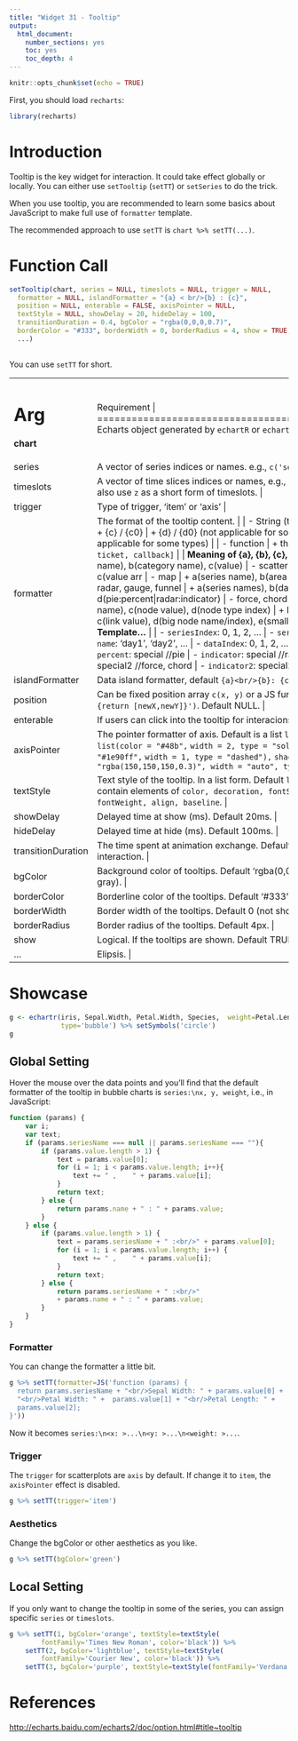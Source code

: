 ```yaml
---
title: "Widget 31 - Tooltip"
output: 
  html_document: 
    number_sections: yes
    toc: yes
    toc_depth: 4
---
```


```r
knitr::opts_chunk$set(echo = TRUE)
```

First, you should load `recharts`:
```r
library(recharts)
```

# Introduction

Tooltip is the key widget for interaction. It could take effect globally or locally. You can either use `setTooltip` (`setTT`) or `setSeries` to do the trick.

When you use tooltip, you are recommended to learn some basics about JavaScript to make full use of `formatter` template.

The recommended approach to use `setTT` is `chart %>% setTT(...)`.

# Function Call

```r
setTooltip(chart, series = NULL, timeslots = NULL, trigger = NULL,
  formatter = NULL, islandFormatter = "{a} < br/>{b} : {c}",
  position = NULL, enterable = FALSE, axisPointer = NULL,
  textStyle = NULL, showDelay = 20, hideDelay = 100,
  transitionDuration = 0.4, bgColor = "rgba(0,0,0,0.7)",
  borderColor = "#333", borderWidth = 0, borderRadius = 4, show = TRUE,
  ...)
  
```

You can use `setTT` for short.

+------------------+-----------------------------------------------------------+
|   Arg            |  Requirement                                              |
+==================+===========================================================+
| **chart**        | Echarts object generated by `echartR` or `echart`.  |
+------------------+-----------------------------------------------------------+
| series           | A vector of series indices or names. e.g., `c('setosa', 'virginica')` or 1:2 |
+------------------+-----------------------------------------------------------+
| timeslots        | A vector of time slices indices or names, e.g., `c(1990, 1992)` or `c(1,3)`. You can also use `z` as a short form of timeslots. |
+------------------+-----------------------------------------------------------+
| trigger          | Type of trigger, 'item' or 'axis' |
+------------------+-----------------------------------------------------------+
| formatter        | The format of the tooltip content. |
|                  |                     |
|                  | - String (template) |
|                  |      + {a} / {a0} |
|                  |      + {b} / {b0} |
|                  |      + {c} / {c0} |
|                  |      + {d} / {d0} (not applicable for some types) |
|                  |      + {e} / {e0} (not applicable for some types) |
|                  |                     |
|                  |  - function |
|                  |      + the JS list is the form `[params, ticket, callback]` |
|                  |                     |
|                  |  **Meaning of {a}, {b}, {c}, {d}: **     |
|                  |                     |
|                  |  - line, bar, k |
|                  |      + a(series name), b(category name), c(value)  |
|                  |  - scatter |
|                  |      + a(series name), b(data name), c(value arr  |
|                  |  - map |
|                  |      + a(series name), b(area name), c(combined value)  |
|                  |  - pie, radar, gauge, funnel |
|                  |      + a(series names), b(data item name), c(value), d(pie:percent|radar:indicator)  |
|                  |  - force, chord |
|                  |      + nodes: a(series name), b(node name), c(node value), d(node type index) |
|                  |      + links: a(series name), b(link name), c(link value), d(big node name/index), e(small node/index) |
|                  |              |
|                  |  **JS Function Param Template...** |
|                  |          |
|                  |  - `seriesIndex`:	0, 1, 2, ... |
|                  |  - `seriesName`:	'Monday', 'Tuesday', ... |
|                  |  - `name`:	'day1', 'day2', ... |
|                  |  - `dataIndex`:	0, 1, 2, ... |
|                  |  - `data`:	data |
|                  |  - `value`:	value |
|                  |  - `percent`:	special //pie |
|                  |  - `indicator`:	special //radar, force, chord |
|                  |  - `value2`:	special2 //force, chord |
|                  |  - `indicator2`:	special2 //force, chord |
+------------------+-----------------------------------------------------------+
| islandFormatter  | Data island formatter, default `{a}<br/>{b}: {c}`. |
+------------------+-----------------------------------------------------------+
| position         | Can be fixed position array `c(x, y)` or a JS function, e.g., `JS('function([x, y]) {return [newX,newY]}')`. Default NULL. |
+------------------+-----------------------------------------------------------+
| enterable        | If users can click into the tooltip for interacions. Default FALSE. |
+------------------+-----------------------------------------------------------+
| axisPointer      | The pointer formatter of axis. Default is a list `list(type = "line",` `lineStyle = list(color = "#48b",` `width = 2, type = "solid"),` `crossStyle = list(color = "#1e90ff",` `width = 1, type = "dashed"),` `shadowStyle = list(color =` `"rgba(150,150,150,0.3)", width = "auto", type = "default")).` |
+------------------+-----------------------------------------------------------+
| textStyle        | Text style of the tooltip. In a list form. Default `list(color ="#fff")`. The list coud contain elements of `color, decoration, fontSize, fontFamily, fontStyle, fontWeight, align, baseline`. |
+------------------+-----------------------------------------------------------+
| showDelay	       | Delayed time at show (ms). Default 20ms. |
+------------------+-----------------------------------------------------------+
| hideDelay	       | Delayed time at hide (ms). Default 100ms. |
+------------------+-----------------------------------------------------------+
|transitionDuration| The time spent at animation exchange. Default 0.4. Set if 0 if you want real-time interaction. |
+------------------+-----------------------------------------------------------+
| bgColor	       | Background color of tooltips. Default 'rgba(0,0,0,0.7)' (semi-transparent dark gray). |
+------------------+-----------------------------------------------------------+
| borderColor	   | Borderline color of the tooltips. Default '#333'. |
+------------------+-----------------------------------------------------------+
| borderWidth	   | Border width of the tooltips. Default 0 (not shown). |
+------------------+-----------------------------------------------------------+
| borderRadius	   | Border radius of the tooltips. Default 4px. |
+------------------+-----------------------------------------------------------+
| show	           | Logical. If the tooltips are shown. Default TRUE. |
+------------------+-----------------------------------------------------------+
| ...              | Elipsis. |
+------------------+-----------------------------------------------------------+

# Showcase

```r
g <- echartr(iris, Sepal.Width, Petal.Width, Species,  weight=Petal.Length,
             type='bubble') %>% setSymbols('circle')
g
```

## Global Setting

Hover the mouse over the data points and you'll find that the default formatter of the tooltip in bubble charts is `series:\nx, y, weight`, i.e., in JavaScript:

```javascript
function (params) {
    var i;
    var text;
    if (params.seriesName === null || params.seriesName === ""){
        if (params.value.length > 1) {
            text = params.value[0];
            for (i = 1; i < params.value.length; i++){
                text += " ,    " + params.value[i];
            }
            return text;
        } else {
            return params.name + " : " + params.value;
        }
    } else {
        if (params.value.length > 1) {
            text = params.seriesName + " :<br/>" + params.value[0];
            for (i = 1; i < params.value.length; i++) {
                text += " ,    " + params.value[i];
            }
            return text;
        } else {
            return params.seriesName + " :<br/>"
            + params.name + " : " + params.value;
        }
    }
}
```

### Formatter

You can change the formatter a little bit.

```r
g %>% setTT(formatter=JS('function (params) {
  return params.seriesName + "<br/>Sepal Width: " + params.value[0] +  
  "<br/>Petal Width: " +  params.value[1] + "<br/>Petal Length: " + 
  params.value[2];
}'))
```

Now it becomes `series:\n<x: >...\n<y: >...\n<weight: >...`.

### Trigger

The `trigger` for scatterplots are `axis` by default. If change it to `item`, the `axisPointer` effect is disabled.

```r
g %>% setTT(trigger='item')
```

### Aesthetics

Change the bgColor or other aesthetics as you like.

```r
g %>% setTT(bgColor='green')
```

## Local Setting

If you only want to change the tooltip in some of the series, you can assign specific `series` or `timeslots`.

```r
g %>% setTT(1, bgColor='orange', textStyle=textStyle(
        fontFamily='Times New Roman', color='black')) %>% 
    setTT(2, bgColor='lightblue', textStyle=textStyle(
        fontFamily='Courier New', color='black')) %>%
    setTT(3, bgColor='purple', textStyle=textStyle(fontFamily='Verdana'))
```

# References

<http://echarts.baidu.com/echarts2/doc/option.html#title~tooltip>
